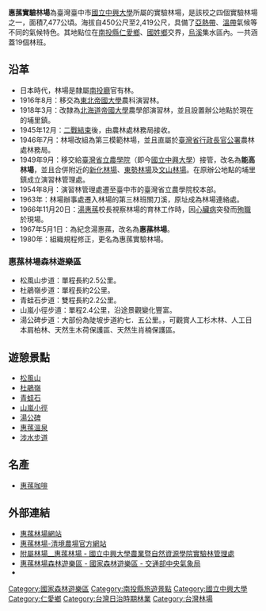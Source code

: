 {{Infobox forest
| name               = 惠蓀林場
| native_name        = Huisun Forest Recreation Area
| native_lang        = 
| photo              = 
| photo_caption      = 
| photo_width        = 
| map                = 
| map_caption        = 
| map_width          = 220px
| coordinates        = {{coord|24|4|21.8|N|121|1|15.3|E|type:forest_region:TW|display=inline,title}}
| location           = [[台灣|台灣]][[南投縣|南投縣]][[仁愛鄉|仁愛鄉]]新生村山林巷1號 
| elevation          = 450-2,419 meters
| area               = 74.77 km<sup>2</sup>
| max_area           = 
| date_max_area      = 
| status             = 
| established        = 1916
| visitation         = 
| visitation_year    = 
| events             = 
| authority          = [[國立中興大學|國立中興大學]]
| website            = 
| ecosystem          = 
| classification_WWF = 
| classification_EPA = 
| classification_CEC = 
| disturbance        = 
| forest_cover       = 
| species            = 
| indicator_plants   = 
| lesser_flora       = 
| fauna              = 
}}
'''惠蓀實驗林場'''為臺灣臺中市[[國立中興大學|國立中興大學]]所屬的實驗林場，是該校之四個實驗林場之一，面積7,477公頃。海拔自450公尺至2,419公尺，具備了[[亞熱帶|亞熱帶]]、[[溫帶|溫帶]]氣候等不同的氣候特色。其地點位在[[南投縣|南投縣]][[仁愛鄉|仁愛鄉]]、[[國姓鄉|國姓鄉]]交界，[[烏溪|烏溪]]集水區內。一共涵蓋19個林班。

==沿革==
*日本時代，林場是隸屬[[南投廳|南投廳]]官有林。
*1916年8月：移交為[[東北帝國大學|東北帝國大學]]農科演習林。
*1918年3月：改隸為[[北海道帝國大學|北海道帝國大學]]農學部演習林，並且設置辦公地點於現在的埔里鎮。
*1945年12月：[[二戰結束|二戰結束]]後，由農林處林務局接收。
*1946年7月：林場改組為第三模範林場，並且直屬於[[臺灣省行政長官公署|臺灣省行政長官公署]]農林處林務局。
*1949年9月：移交給[[臺灣省立農學院|臺灣省立農學院]]（即今[[國立中興大學|國立中興大學]]）接管，改名為'''能高林場'''，並且合併附近的[[新化林場|新化林場]]、[[東勢林場|東勢林場]]及[[文山林場|文山林場]]。在原辦公地點的埔里鎮成立演習林管理處。
*1954年8月：演習林管理處遷至臺中市的臺灣省立農學院校本部。
*1963年：林場辦事處遷入林場的第三林班關刀溪，原址成為林場連絡處。
*1966年11月20日：[[湯惠蓀|湯惠蓀]]校長視察林場的育林工作時，因[[心臟病|心臟病]]突發而[[殉職|殉職]]於現場。
*1967年5月1日：為紀念湯惠蓀，改名為'''惠蓀林場'''。
*1980年：組織規程修正，更名為惠蓀實驗林場。

=== 惠蓀林場森林遊樂區 ===
*松風山步道：單程長約2.5公里。
*杜鵑嶺步道：單程長約2公里。
*青蛙石步道：雙程長約2.2公里。
*山嵐小徑步道：單程2.4公里，沿途景觀變化豐富。
*湯公碑步道：大部份為陡坡步道約七．五公里。，可觀賞人工杉木林、人工日本肩柏林、天然生木荷保護區、天然生肖楠保護區。

== 遊憩景點 ==
*[[松風山|松風山]]
*[[杜鵑嶺|杜鵑嶺]]
*[[青蛙石|青蛙石]]
*[[山嵐小徑|山嵐小徑]]
*[[湯公碑|湯公碑]]
*[[惠蓀溫泉|惠蓀溫泉]]
*[[涉水步道|涉水步道]]

== 名產 ==
*[[惠蓀咖啡|惠蓀咖啡]]

== 外部連結 ==
*[https://sites.google.com/huisun-nchu.com.tw/home/ 惠蓀林場網站] {{Wayback|url=https://sites.google.com/huisun-nchu.com.tw/home/ |date=20220411165147 }} 
*[https://www.cingjing.gov.tw/spot/ins.php?index_m_id=16&index_id=23 惠蓀林場-清境農場官方網站] {{Wayback|url=https://www.cingjing.gov.tw/spot/ins.php?index_m_id=16&index_id=23 |date=20210620085625 }}
*[https://exp-forest.nchu.edu.tw/forest/html/farm_1.html 附屬林場__惠蓀林場 - 國立中興大學農業暨自然資源學院實驗林管理處] {{Wayback|url=https://exp-forest.nchu.edu.tw/forest/html/farm_1.html |date=20200919123320 }}
*[https://www.cwb.gov.tw/V8/C/L/NatForest/NatForest.html?PID=E066 惠蓀林場森林遊樂區 - 國家森林遊樂區 - 交通部中央氣象局] {{Wayback|url=https://www.cwb.gov.tw/V8/C/L/NatForest/NatForest.html?PID=E066 |date=20220331221516 }}
*{{facebook|huisunforest|惠蓀林場}}

{{台灣森林遊樂區列表}}


[[Category:國家森林遊樂區|Category:國家森林遊樂區]]
[[Category:南投縣旅遊景點|Category:南投縣旅遊景點]]
[[Category:國立中興大學|Category:國立中興大學]]
[[Category:仁愛鄉|Category:仁愛鄉]]
[[Category:台灣日治時期林業|Category:台灣日治時期林業]]
[[Category:台灣林場|Category:台灣林場]]